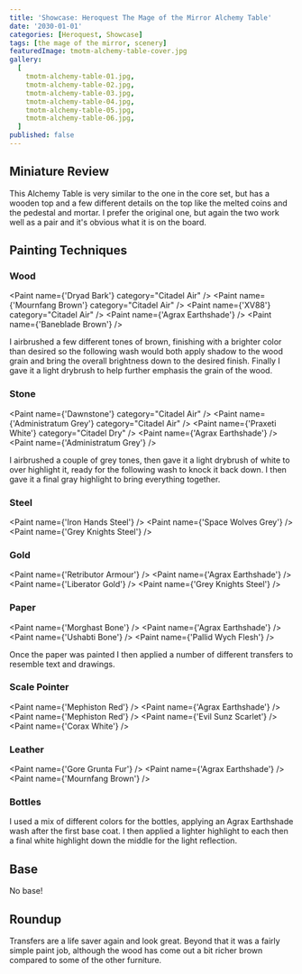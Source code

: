 ```yaml
---
title: 'Showcase: Heroquest The Mage of the Mirror Alchemy Table'
date: '2030-01-01'
categories: [Heroquest, Showcase]
tags: [the mage of the mirror, scenery]
featuredImage: tmotm-alchemy-table-cover.jpg
gallery:
  [
    tmotm-alchemy-table-01.jpg,
    tmotm-alchemy-table-02.jpg,
    tmotm-alchemy-table-03.jpg,
    tmotm-alchemy-table-04.jpg,
    tmotm-alchemy-table-05.jpg,
    tmotm-alchemy-table-06.jpg,
  ]
published: false
---
```



## Miniature Review

This Alchemy Table is very similar to the one in the core set, but has a wooden top and a few different details on the
top like the melted coins and the pedestal and mortar. I prefer the original one, but again the two work well as a pair
and it's obvious what it is on the board.

## Painting Techniques

### Wood

<Paint name={'Dryad Bark'} category="Citadel Air" />
<Paint name={'Mournfang Brown'} category="Citadel Air" />
<Paint name={'XV88'} category="Citadel Air" />
<Paint name={'Agrax Earthshade'} />
<Paint name={'Baneblade Brown'} />

I airbrushed a few different tones of brown, finishing with a brighter color than desired so the following wash
would both apply shadow to the wood grain and bring the overall brightness down to the desired finish.
Finally I gave it a light drybrush to help further emphasis the grain of the wood.

### Stone

<Paint name={'Dawnstone'} category="Citadel Air" />
<Paint name={'Administratum Grey'} category="Citadel Air" />
<Paint name={'Praxeti White'} category="Citadel Dry" />
<Paint name={'Agrax Earthshade'} />
<Paint name={'Administratum Grey'} />

I airbrushed a couple of grey tones, then gave it a light drybrush of white to over highlight it, ready for the
following wash to knock it back down. I then gave it a final gray highlight to bring everything together.

### Steel

<Paint name={'Iron Hands Steel'} />
<Paint name={'Space Wolves Grey'} />
<Paint name={'Grey Knights Steel'} />

### Gold

<Paint name={'Retributor Armour'} />
<Paint name={'Agrax Earthshade'} />
<Paint name={'Liberator Gold'} />
<Paint name={'Grey Knights Steel'} />

### Paper

<Paint name={'Morghast Bone'} />
<Paint name={'Agrax Earthshade'} />
<Paint name={'Ushabti Bone'} />
<Paint name={'Pallid Wych Flesh'} />

Once the paper was painted I then applied a number of different transfers to resemble text and drawings.

### Scale Pointer

<Paint name={'Mephiston Red'} />
<Paint name={'Agrax Earthshade'} />
<Paint name={'Mephiston Red'} />
<Paint name={'Evil Sunz Scarlet'} />
<Paint name={'Corax White'} />

### Leather

<Paint name={'Gore Grunta Fur'} />
<Paint name={'Agrax Earthshade'} />
<Paint name={'Mournfang Brown'} />

### Bottles

I used a mix of different colors for the bottles, applying an Agrax Earthshade wash after the first base coat. I then
applied a lighter highlight to each then a final white highlight down the middle for the light reflection.

## Base

No base!

## Roundup

Transfers are a life saver again and look great. Beyond that it was a fairly simple paint job, although the wood has
come out a bit richer brown compared to some of the other furniture.
